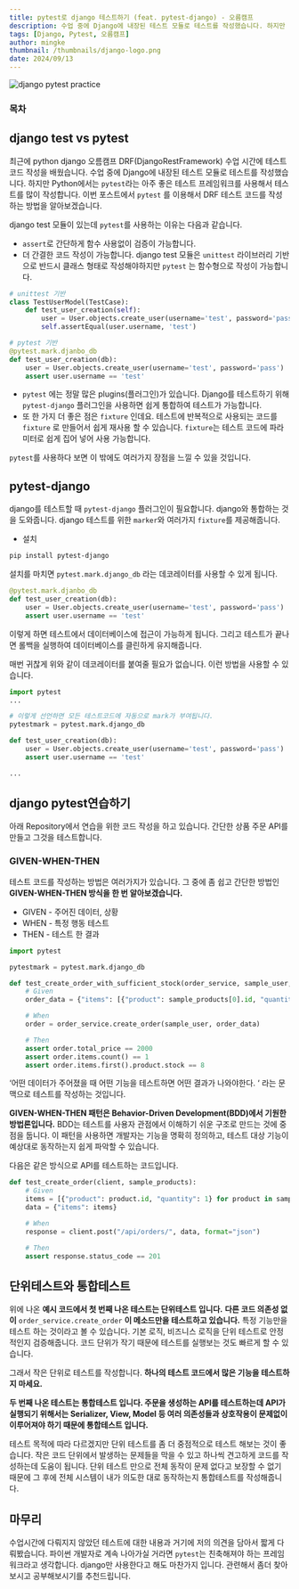 ```yaml
---
title: pytest로 django 테스트하기 (feat. pytest-django) - 오름캠프
description: 수업 중에 Django에 내장된 테스트 모듈로 테스트를 작성했습니다. 하지만 Python에서는 pytest라는 아주 좋은 테스트 프레임워크를 사용해서 테스트를 많이 작성합니다.
tags: [Django, Pytest, 오름캠프]
author: mingke
thumbnail: /thumbnails/django-logo.png
date: 2024/09/13
---
```


<Image src="/thumbnails/django-logo.png" alt="django pytest practice" />

### 목차

## django test vs pytest

최근에 python django 오름캠프 DRF(DjangoRestFramework) 수업 시간에 테스트코드 작성을 배웠습니다. 수업 중에 Django에 내장된 테스트 모듈로 테스트를 작성했습니다. 하지만 Python에서는 `pytest`라는 아주 좋은 테스트 프레임워크를 사용해서 테스트를 많이 작성합니다. 이번 포스트에서 `pytest` 를 이용해서 DRF 테스트 코드를 작성하는 방법을 알아보겠습니다.

django test 모듈이 있는데 `pytest`를 사용하는 이유는 다음과 같습니다.

- `assert`로 간단하게 함수 사용없이 검증이 가능합니다.
- 더 간결한 코드 작성이 가능합니다. django test 모듈은 `unittest` 라이브러리 기반으로 반드시 클래스 형태로 작성해야하지만 `pytest` 는 함수형으로 작성이 가능합니다.

```python
# unittest 기반
class TestUserModel(TestCase):
    def test_user_creation(self):
        user = User.objects.create_user(username='test', password='pass')
        self.assertEqual(user.username, 'test')

# pytest 기반
@pytest.mark.djanbo_db
def test_user_creation(db):
    user = User.objects.create_user(username='test', password='pass')
    assert user.username == 'test'
```

- `pytest` 에는 정말 많은 plugins(플러그인)가 있습니다. Django를 테스트하기 위해 `pytest-django` 플러그인을 사용하면 쉽게 통합하여 테스트가 가능합니다.
  <Link url="https://docs.pytest.org/en/stable/reference/plugin_list.html" />
- 또 한 가지 더 좋은 점은 `fixture` 인데요. 테스트에 반복적으로 사용되는 코드를 `fixture` 로 만들어서 쉽게 재사용 할 수 있습니다. `fixture`는 테스트 코드에 파라미터로 쉽게 집어 넣어 사용 가능합니다.

`pytest`를 사용하다 보면 이 밖에도 여러가지 장점을 느낄 수 있을 것입니다.

## pytest-django

django를 테스트할 때 `pytest-django` 플러그인이 필요합니다. django와 통합하는 것을 도와줍니다. django 테스트를 위한 `marker`와 여러가지 `fixture`를 제공해줍니다.

- 설치

```bash
pip install pytest-django
```

설치를 마치면 `pytest.mark.django_db` 라는 데코레이터를 사용할 수 있게 됩니다.

```python
@pytest.mark.djanbo_db
def test_user_creation(db):
    user = User.objects.create_user(username='test', password='pass')
    assert user.username == 'test'
```

이렇게 하면 테스트에서 데이터베이스에 접근이 가능하게 됩니다. 그리고 테스트가 끝나면 롤백을 실행하여 데이터베이스를 클린하게 유지해줍니다.

매번 귀찮게 위와 같이 데코레이터를 붙여줄 필요가 없습니다. 이런 방법을 사용할 수 있습니다.

```python
import pytest
...

# 이렇게 선언하면 모든 테스트코드에 자동으로 mark가 부여됩니다.
pytestmark = pytest.mark.django_db

def test_user_creation(db):
    user = User.objects.create_user(username='test', password='pass')
    assert user.username == 'test'

...
```

## django pytest연습하기

아래 Repository에서 연습을 위한 코드 작성을 하고 있습니다. 간단한 상품 주문 API를 만들고 그것을 테스트합니다.

<Link url="https://github.com/Jungminchae/django-pytest-practice" />

### GIVEN-WHEN-THEN

테스트 코드를 작성하는 방법은 여러가지가 있습니다. 그 중에 좀 쉽고 간단한 방법인 **GIVEN-WHEN-THEN 방식을 한 번 알아보겠습니다.**

- GIVEN - 주어진 데이터, 상황
- WHEN - 특정 행동 테스트
- THEN - 테스트 한 결과

```python
import pytest

pytestmark = pytest.mark.django_db

def test_create_order_with_sufficient_stock(order_service, sample_user, sample_products):
    # Given
    order_data = {"items": [{"product": sample_products[0].id, "quantity": 2}]}

    # When
    order = order_service.create_order(sample_user, order_data)

    # Then
    assert order.total_price == 2000
    assert order.items.count() == 1
    assert order.items.first().product.stock == 8

```

‘어떤 데이터가 주어졌을 때 어떤 기능을 테스트하면 어떤 결과가 나와야한다. ‘ 라는 문맥으로 테스트를 작성하는 것입니다.

**GIVEN-WHEN-THEN 패턴은 Behavior-Driven Development(BDD)에서 기원한 방법론입니다.** BDD는 테스트를 사용자 관점에서 이해하기 쉬운 구조로 만드는 것에 중점을 둡니다. 이 패턴을 사용하면 개발자는 기능을 명확히 정의하고, 테스트 대상 기능이 예상대로 동작하는지 쉽게 파악할 수 있습니다.

다음은 같은 방식으로 API를 테스트하는 코드입니다.

```python
def test_create_order(client, sample_products):
    # Given
    items = [{"product": product.id, "quantity": 1} for product in sample_products]
    data = {"items": items}

    # When
    response = client.post("/api/orders/", data, format="json")

    # Then
    assert response.status_code == 201
```

## 단위테스트와 통합테스트

위에 나온 **예시 코드에서 첫 번째 나온 테스트는 단위테스트 입니다.** **다른 코드 의존성 없이** `order_service.create_order` **이 메소드만을 테스트하고 있습니다.** 특정 기능만을 테스트 하는 것이라고 볼 수 있습니다. 기본 로직, 비즈니스 로직을 단위 테스트로 안정적인지 검증해줍니다. 코드 단위가 작기 때문에 테스트를 실행보는 것도 빠르게 할 수 있습니다.

그래서 작은 단위로 테스트를 작성합니다. **하나의 테스트 코드에서 많은 기능을 테스트하지 마세요.**

**두 번째 나온 테스트는 통합테스트 입니다. 주문을 생성하는 API를 테스트하는데 API가 실행되기 위해서는 Serializer, View, Model 등 여러 의존성들과 상호작용이 문제없이 이루어져야 하기 때문에 통합테스트 입니다.**

테스트 목적에 따라 다르겠지만 단위 테스트를 좀 더 중점적으로 테스트 해보는 것이 좋습니다. 작은 코드 단위에서 발생하는 문제들을 막을 수 있고 하나씩 견고하게 코드를 작성하는데 도움이 됩니다. 단위 테스트 만으로 전체 동작이 문제 없다고 보장할 수 없기 때문에 그 후에 전체 시스템이 내가 의도한 대로 동작하는지 통합테스트를 작성해줍니다.

## 마무리

수업시간에 다뤄지지 않았던 테스트에 대한 내용과 거기에 저의 의견을 담아서 짧게 다뤄봤습니다. 파이썬 개발자로 계속 나아가실 거라면 `pytest`는 친축해져야 하는 프레임워크라고 생각합니다. django만 사용한다고 해도 마찬가지 입니다. 관련해서 좀더 찾아보시고 공부해보시기를 추천드립니다.

<Link url="https://chaechae.life/blog/python-cli-test" />
